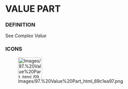             
= VALUE PART =
 
=== DEFINITION ===
 
See ''Complex Value''

 
=== ICONS ===
 
[[Image:Images/97.%20Value%20Part_html_69c1ea97.png|75x66px]]

 
<br>

   